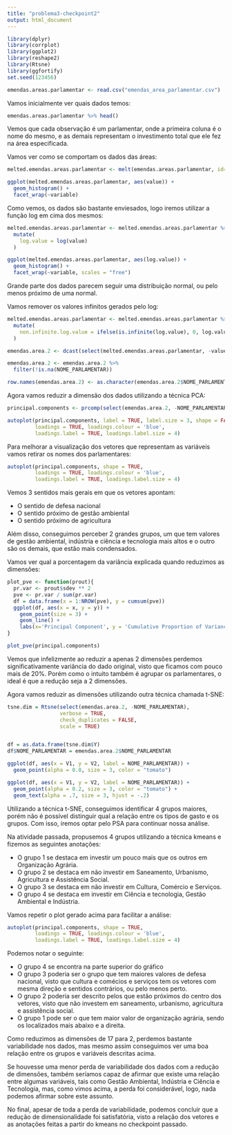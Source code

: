 ```yaml
---
title: "problema3-checkpoint2"
output: html_document
---
```


```r
library(dplyr)
library(corrplot)
library(ggplot2)
library(reshape2)
library(Rtsne)
library(ggfortify)
set.seed(123456)
```

```r
emendas.areas.parlamentar <- read.csv("emendas_area_parlamentar.csv")
```

Vamos inicialmente ver quais dados temos:

```r
emendas.areas.parlamentar %>% head()
```

Vemos que cada observação é um parlamentar, onde a primeira coluna é o nome do mesmo, e as demais representam o investimento total que ele fez na área especificada.

Vamos ver como se comportam os dados das áreas:

```r
melted.emendas.areas.parlamentar <- melt(emendas.areas.parlamentar, id=c("NOME_PARLAMENTAR")) 

ggplot(melted.emendas.areas.parlamentar, aes(value)) +
  geom_histogram() +
  facet_wrap(~variable)
```

Como vemos, os dados são bastante enviesados, logo iremos utilizar a função log em cima dos mesmos:

```r
melted.emendas.areas.parlamentar <- melted.emendas.areas.parlamentar %>%
  mutate(
    log.value = log(value)
  )

ggplot(melted.emendas.areas.parlamentar, aes(log.value)) +
  geom_histogram() +
  facet_wrap(~variable, scales = "free")
```

Grande parte dos dados parecem seguir uma distribuição normal, ou pelo menos próximo de uma normal.

Vamos remover os valores infinitos gerados pelo log:

```r
melted.emendas.areas.parlamentar <- melted.emendas.areas.parlamentar %>%
  mutate(
    non.infinite.log.value = ifelse(is.infinite(log.value), 0, log.value)
  )

emendas.area.2 <- dcast(select(melted.emendas.areas.parlamentar, -value, -log.value), NOME_PARLAMENTAR ~ variable)

emendas.area.2 <- emendas.area.2 %>%
  filter(!is.na(NOME_PARLAMENTAR))

row.names(emendas.area.2) <- as.character(emendas.area.2$NOME_PARLAMENTAR)
```

Agora vamos reduzir a dimensão dos dados utilizando a técnica PCA:

```r
principal.components <- prcomp(select(emendas.area.2, -NOME_PARLAMENTAR), scale = TRUE)

autoplot(principal.components, label = TRUE, label.size = 3, shape = FALSE, 
         loadings = TRUE, loadings.colour = 'blue',
         loadings.label = TRUE, loadings.label.size = 4)
```

Para melhorar a visualização dos vetores que representam as variáveis vamos retirar os nomes dos parlamentares:

```r
autoplot(principal.components, shape = TRUE, 
         loadings = TRUE, loadings.colour = 'blue',
         loadings.label = TRUE, loadings.label.size = 4)
```

Vemos 3 sentidos mais gerais em que os vetores apontam:

* O sentido de defesa nacional
* O sentido próximo de gestão ambiental
* O sentido próximo de agricultura

Além disso, conseguimos perceber 2 grandes grupos, um que tem valores de gestão ambiental, indústria e ciência e tecnologia mais altos e o outro são os demais, que estão mais condensados.

Vamos ver qual a porcentagem da variância explicada quando reduzimos as dimensões:

```r
plot_pve <- function(prout){
  pr.var <- prout$sdev ** 2
  pve <- pr.var / sum(pr.var)
  df = data.frame(x = 1:NROW(pve), y = cumsum(pve))
  ggplot(df, aes(x = x, y = y)) + 
    geom_point(size = 3) + 
    geom_line() + 
    labs(x='Principal Component', y = 'Cumulative Proportion of Variance Explained')
}

plot_pve(principal.components)
```

Vemos que infelizmente ao reduzir a apenas 2 dimensões perdemos significativamente variância do dado original, visto que ficamos com pouco mais de 20%. Porém como o intuito também é agrupar os parlamentares, o ideal é que a redução seja a 2 dimensões.

Agora vamos reduzir as dimensões utilizando outra técnica chamada t-SNE:

```r
tsne.dim = Rtsne(select(emendas.area.2, -NOME_PARLAMENTAR), 
                 verbose = TRUE, 
                 check_duplicates = FALSE,
                 scale = TRUE)


df = as.data.frame(tsne.dim$Y)
df$NOME_PARLAMENTAR = emendas.area.2$NOME_PARLAMENTAR

ggplot(df, aes(x = V1, y = V2, label = NOME_PARLAMENTAR)) + 
  geom_point(alpha = 0.8, size = 3, color = "tomato") 

ggplot(df, aes(x = V1, y = V2, label = NOME_PARLAMENTAR)) + 
  geom_point(alpha = 0.2, size = 3, color = "tomato") + 
  geom_text(alpha = .7, size = 3, hjust = -.2)
```

Utilizando a técnica t-SNE, conseguimos identificar 4 grupos maiores, porém não é possível distinguir qual a relação entre os tipos de gasto e os grupos. Com isso, iremos optar pelo PSA para continuar nossa análise.

Na atividade passada, propusemos 4 grupos utilizando a técnica kmeans e fizemos as seguintes anotações:

* O grupo 1 se destaca em investir um pouco mais que os outros em Organização Agrária.
* O grupo 2 se destaca em não investir em Saneamento, Urbanismo, Agricultura e Assistência Social.
* O grupo 3 se destaca em não investir em Cultura, Comércio e Serviços.
* O grupo 4 se destaca em investir em Ciência e tecnologia, Gestão Ambiental e Indústria.

Vamos repetir o plot gerado acima para facilitar a análise:

```r
autoplot(principal.components, shape = TRUE, 
         loadings = TRUE, loadings.colour = 'blue',
         loadings.label = TRUE, loadings.label.size = 4)
```

Podemos notar o seguinte:

* O grupo 4 se encontra na parte superior do gráfico
* O grupo 3 poderia ser o grupo que tem maiores valores de defesa nacional, visto que cultura e comécios e serviços tem os vetores com mesma direção e sentidos contrários, ou pelo menos perto.
* O grupo 2 poderia ser descrito pelos que estão próximos do centro dos vetores, visto que não investem em saneamento, urbanismo, agricultura e assistência social.
* O grupo 1 pode ser o que tem maior valor de organização agrária, sendo os localizados mais abaixo e a direita.

Como reduzimos as dimensões de 17 para 2, perdemos bastante variabilidade nos dados, mas mesmo assim conseguimos ver uma boa relação entre os grupos e variáveis descritas acima.

Se houvesse uma menor perda de variabilidade dos dados com a redução de dimensões, também seríamos capaz de afirmar que existe uma relação entre algumas variáveis, tais como Gestão Ambiental, Indústria e Ciência e Tecnologia, mas, como vimos acima, a perda foi considerável, logo, nada podemos afirmar sobre este assunto.

No final, apesar de toda a perda de variabilidade, podemos concluir que a redução de dimensionalidade foi satisfatória, visto a relação dos vetores e as anotações feitas a partir do kmeans no checkpoint passado.
